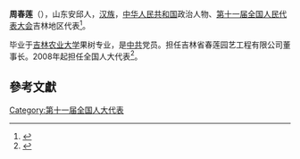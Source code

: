 '''周春莲'''（{{bd|1948年||}}），山东安邱人，[[汉族|汉族]]，[[中华人民共和国|中华人民共和国]]政治人物、[[第十一届全国人民代表大会|第十一届全国人民代表大会]]吉林地区代表<ref>{{cite web|author=新华网|title=第十一届全国人大代表|url=http://news.xinhuanet.com/ziliao/2008-03/03/content_7708230.htm?node=36628|publisher=新华网|accessdate=2014-01-07|archive-date=2014-01-10|archive-url=https://web.archive.org/web/20140110211415/http://news.xinhuanet.com/ziliao/2008-03/03/content_7708230.htm?node=36628|dead-url=no}}</ref>。

毕业于[[吉林农业大学|吉林农业大学]]果树专业，是[[中共|中共]]党员。担任吉林省春莲园艺工程有限公司董事长。2008年起担任全国人大代表<ref>{{cite news|title=全国人大代表信息-周春莲|url=http://210.82.31.1:8084/delegate/viewDelegate.action?dbid=110513|accessdate=2013-04-05|newspaper=全国人大网|archive-url=https://web.archive.org/web/20140306060135/http://www.npc.gov.cn/delegate/viewDelegate.action?dbid=110513|archive-date=2014-03-06|dead-url=yes}}</ref>。

==參考文獻==
{{reflist}}
[[Category:第十一届全国人大代表|Category:第十一届全国人大代表]]